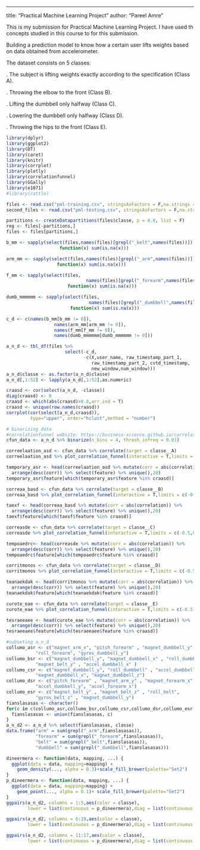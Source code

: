 ---
title: "Practical Machine Learning Project"
author: "Pareel Amre"

This is my submission for Practical Machine Learning Project.
I have used th concepts studied in this course to for this submission.

Building a prediction model to know how a certain user lifts weights based on data obtained from accelerometer.

The dataset consists on 5 classes:

. The subject is lifting weights exactly according to the specification (Class A).

. Throwing the elbow to the front (Class B).

. Lifting the dumbbell only halfway (Class C).

. Lowering the dumbbell only halfway (Class D).

. Throwing the hips to the front (Class E).


```{r,warning=FALSE,message=FALSE,include=FALSE,echo=FALSE}
library(dplyr)
library(ggplot2)
library(DT)
library(caret)
library(knitr)
library(corrplot)
library(plotly)
library(correlationfunnel)
library(GGally)
library(e1071)
#library(rattle)
```


```{r}
files <- read.csv("pml-training.csv", stringsAsFactors = F,na.strings = c("","NA","#DIV/0!"))
second_files <- read.csv("pml-testing.csv", stringsAsFactors = F,na.strings = c("","NA","#DIV/0!"))
```

```{r}
partitions <- createDatapartitions(files$classe, p = 0.8, list = F)
reg <- files[-partitions,]
files <- files[partitions,]
```

```{r}
b_mm <- sapply(select(files,names(files)[grepl("_belt",names(files))]),
                    function(x) sum(is.na(x)))
```
```{r}
arm_mm <- sapply(select(files,names(files)[grepl("_arm",names(files))]),
                   function(x) sum(is.na(x)))
```
```{r}
f_mm <- sapply(select(files,
                              names(files)[grepl("_forearm",names(files))]),
                       function(x) sum(is.na(x)))
```

```{r}
dumb_mmmmmm <- sapply(select(files,
                               names(files)[grepl("_dumbbell",names(files))]),
                        function(x) sum(is.na(x)))
```

```{r}
c_d <- c(names(b_mm[b_mm != 0]), 
                  names(arm_mm[arm_mm != 0]),
                  names(f_mm[f_mm != 0]),
                  names(dumb_mmmmmm[dumb_mmmmmm != 0]))
```
```{r}
a_n_d <- tbl_df(files %>% 
                      select(-c_d,
                             -c(X,user_name, raw_timestamp_part_1, 
                                raw_timestamp_part_2, cvtd_timestamp, 
                                new_window,num_window)))
a_n_d$classe <- as.factor(a_n_d$classe)
a_n_d[,1:52] <- lapply(a_n_d[,1:52],as.numeric)
```

```{r,fig.height=10,fig.width=10}
craasd <- cor(select(a_n_d, -classe))
diag(craasd) <- 0
craasd <- which(abs(craasd)>0.8,arr.ind = T)
craasd <- unique(row.names(craasd))
corrplot(cor(select(a_n_d,craasd)),
         type="upper", order="hclust",method = "number")
```

```{r}
# binarizing data
#correlationfunnel website: https://business-science.github.io/correlationfunnel/
cfun_data <- a_n_d %>% binarize(n_bins = 4, thresh_infreq = 0.01)
```



```{r,fig.align="center",fig.width=8,fig.height=10}
correelaation_asd <- cfun_data %>% correlate(target = classe__A) 
correelaation_asd %>% plot_correlation_funnel(interactive = T,limits = c(-0.5,0.5))
```



```{r, echo=FALSE, eval=FALSE}
temporary_asr <- head(correelaation_asd %>% mutate(corr = abs(correlation)) %>% 
  arrange(desc(corr)) %>% select(feature) %>% unique(),20)
temporary_asr$feature[which(temporary_asr$feature %in% craasd)]
```


```{r,fig.align="center",fig.width=8,fig.height=10}
correaa_basd <- cfun_data %>% correlate(target = classe__B)
correaa_basd %>% plot_correlation_funnel(interactive = T,limits = c(-0.5,0.5))
```



```{r, echo=FALSE, eval=FALSE}
taexf <- head(correaa_basd %>% mutate(corr = abs(correlation)) %>% 
  arrange(desc(corr)) %>% select(feature) %>% unique(),20)
taexf$feature[which(taexf$feature %in% craasd)]
```

 

```{r,fig.align="center",fig.width=8,fig.height=10}
correasde <- cfun_data %>% correlate(target = classe__C)
correasde %>% plot_correlation_funnel(interactive = T,limits = c(-0.5,0.5))
```

 

```{r, echo=FALSE, eval=FALSE}
tempoaedrc<- head(correasde %>% mutate(corr = abs(correlation)) %>% 
  arrange(desc(corr)) %>% select(feature) %>% unique(),20)
tempoaedrc$feature[which(tempoaedrc$feature %in% craasd)]
```



```{r,fig.align="center",fig.width=8,fig.height=10}
corritmonos <- cfun_data %>% correlate(target = classe__D)
corritmonos %>% plot_correlation_funnel(interactive = T,limits = c(-0.5,0.5))
```

  

```{r, echo=FALSE, eval=FALSE}
teanaekdak <- head(corritmonos %>% mutate(corr = abs(correlation)) %>% 
  arrange(desc(corr)) %>% select(feature) %>% unique(),20)
teanaekdak$feature[which(teanaekdak$feature %in% craasd)]
```



```{r,fig.align="center",fig.width=8,fig.height=10}
curote_eae <- cfun_data %>% correlate(target = classe__E)
curote_eae %>% plot_correlation_funnel(interactive = T,limits = c(-0.5,0.5))
```
 

```{r, echo=FALSE, eval=FALSE}
tesraeeaee <- head(curote_eae %>% mutate(corr = abs(correlation)) %>% 
  arrange(desc(corr)) %>% select(feature) %>% unique(),20)
tesraeeaee$feature[which(tesraeeaee$feature %in% craasd)]
```


```{r}
#subseting a_n_d
collumo_asr <- c("magnet_arm_x", "pitch_forearm" , "magnet_dumbbell_y", 
           "roll_forearm", "gyros_dumbbell_y") 
collumo_bsr <- c("magnet_dumbbell_y", "magnet_dumbbell_x" , "roll_dumbbell" , 
           "magnet_belt_y" , "accel_dumbbell_x" )
collumo_csr <- c("magnet_dumbbell_y", "roll_dumbbell" , "accel_dumbbell_y" , 
           "magnet_dumbbell_x", "magnet_dumbbell_z")
collumo_dsr <- c("pitch_forearm" , "magnet_arm_y" , "magnet_forearm_x",
           "accel_dumbbell_y", "accel_forearm_x")
collumo_esr <- c("magnet_belt_y" , "magnet_belt_z" , "roll_belt", 
           "gyros_belt_z" , "magnet_dumbbell_y")
fianslasasas <- character()
for(c in c(collumo_asr,collumo_bsr,collumo_csr,collumo_dsr,collumo_esr)){
  fianslasasas <- union(fianslasasas, c)
}
a_n_d2 <- a_n_d %>% select(fianslasasas, classe)
data.frame("arm" = sum(grepl("_arm",fianslasasas)), 
           "forearm" = sum(grepl("_forearm",fianslasasas)),
           "belt" = sum(grepl("_belt",fianslasasas)),
           "dumbbell" = sum(grepl("_dumbbell",fianslasasas)))
```

 

```{r, fig.align="center",fig.height=15,fig.width=15}
dineermera <- function(data, mapping, ...) {
  ggplot(data = data, mapping=mapping) +
    geom_density(..., alpha = 0.3)+scale_fill_brewer(palette="Set2") 
}
p_dineermera <- function(data, mapping, ...) {
  ggplot(data = data, mapping=mapping) +
    geom_point(..., alpha = 0.1)+ scale_fill_brewer(palette="Set2") 
}
ggpairs(a_n_d2, columns = 1:5,aes(color = classe),
        lower = list(continuous = p_dineermera),diag = list(continuous = dineermera))
```

```{r,fig.align="center",fig.height=15,fig.width=15}
ggpairs(a_n_d2, columns = 6:10,aes(color = classe),
        lower = list(continuous = p_dineermera),diag = list(continuous = dineermera))
```

```{r,fig.align="center",fig.height=15,fig.width=15}
ggpairs(a_n_d2, columns = 11:17,aes(color = classe),
        lower = list(continuous = p_dineermera),diag = list(continuous = dineermera))
```


